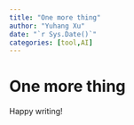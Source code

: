 ```yaml
---
title: "One more thing"
author: "Yuhang Xu"
date: "`r Sys.Date()`"
categories: [tool,AI]
---
```


# One more thing

Happy writing!
